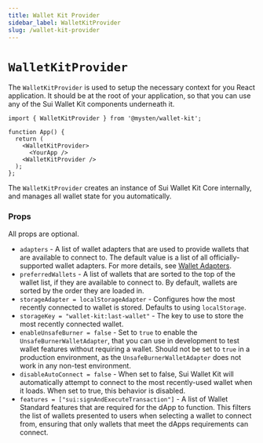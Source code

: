 ```yaml
---
title: Wallet Kit Provider
sidebar_label: WalletKitProvider
slug: /wallet-kit-provider
---
```


# `WalletKitProvider`

The `WalletKitProvider` is used to setup the necessary context for you React application. It should be at the root of your application, so that you can use any of the Sui Wallet Kit components underneath it.

```tsx
import { WalletKitProvider } from '@mysten/wallet-kit';

function App() {
  return (
    <WalletKitProvider>
      <YourApp />
    <WalletKitProvider />
  );
};
```

The `WalletKitProvider` creates an instance of Sui Wallet Kit Core internally, and manages all wallet state for you automatically.

### Props

All props are optional.

- `adapters` - A list of wallet adapters that are used to provide wallets that are available to connect to. The default value is a list of all officially-supported wallet adapters. For more details, see [Wallet Adapters](./wallet-adapters).
- `preferredWallets` - A list of wallets that are sorted to the top of the wallet list, if they are available to connect to. By default, wallets are sorted by the order they are loaded in.
- `storageAdapter = localStorageAdapter` - Configures how the most recently connected to wallet is stored. Defaults to using `localStorage`.
- `storageKey = "wallet-kit:last-wallet"` - The key to use to store the most recently connected wallet.
- `enableUnsafeBurner = false` - Set to `true` to enable the `UnsafeBurnerWalletAdapter`, that you can use in development to test wallet features without requiring a wallet. Should not be set to `true` in a production environment, as the `UnsafeBurnerWalletAdapter` does not work in any non-test environment.
- `disableAutoConnect = false` - When set to false, Sui Wallet Kit will automatically attempt to connect to the most recently-used wallet when it loads. When set to true, this behavior is disabled.
- `features = ["sui:signAndExecuteTransaction"]` - A list of Wallet Standard features that are required for the dApp to function. This filters the list of wallets presented to users when selecting a wallet to connect from, ensuring that only wallets that meet the dApps requirements can connect.
